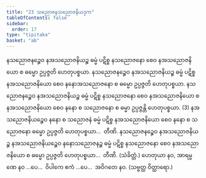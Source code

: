 ```yaml
---
title: "23 သညောဇနသညောဇနိယဒုက"
tableOfContents: false
sidebar:
  order: 17
type: "tipitaka"
basket: "ab"
---
```



<DynamicBreadcrumb />

<Division number="37">

<Paragraph number="112">
နသညောဇနဉ္စေဝ နအသညောဇနိယဉ္စ ဓမ္မံ ပဋိစ္စ နသညောဇနော စေဝ နအသညောဇနိယော စ ဓမ္မော ဥပ္ပဇ္ဇတိ ဟေတုပစ္စယာ. နသညောဇနဉ္စေဝ နအသညောဇနိယဉ္စ ဓမ္မံ ပဋိစ္စ နအသညောဇနိယော စေဝ နနောအသညောဇနော စ ဓမ္မော ဥပ္ပဇ္ဇတိ ဟေတုပစ္စယာ. နသညောဇနဉ္စေဝ နအသညောဇနိယဉ္စ ဓမ္မံ ပဋိစ္စ နသညောဇနော စေဝ နအသညောဇနိယော စ နအသညောဇနိယော စေဝ နနော စ သညောဇနော စ ဓမ္မာ ဥပ္ပဇ္ဇန္တိ ဟေတုပစ္စယာ. (3)
</Paragraph>

<Paragraph number="113">
နအသညောဇနိယဉ္စေဝ နနော စ သညောဇနံ ဓမ္မံ ပဋိစ္စ နအသညောဇနိယော စေဝ နနော စ သညောဇနော ဓမ္မော ဥပ္ပဇ္ဇတိ ဟေတုပစ္စယာ…  တီဏိ.
</Paragraph>

<Paragraph number="114">
နသညောဇနဉ္စေဝ နအသညောဇနိယဉ္စ နအသညောဇနိယဉ္စေဝ နနောသညောဇနဉ္စ ဓမ္မံ ပဋိစ္စ နသညောဇနော စေဝ နအသညောဇနိယော စ ဓမ္မော ဥပ္ပဇ္ဇတိ ဟေတုပစ္စယာ…  တီဏိ. (သံခိတ္တံ.)
</Paragraph>

<Paragraph number="115">
ဟေတုယာ နဝ, အာရမ္မဏေ နဝ …ပေ…  ဝိပါကေ ဧကံ …ပေ…  အဝိဂတေ နဝ. (သဗ္ဗတ္ထ ဝိတ္ထာရော.)
</Paragraph>
</Division>